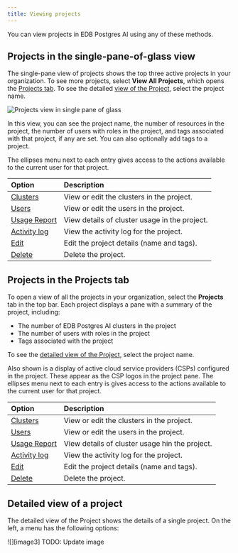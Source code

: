 ```yaml
---
title: Viewing projects
---
```


You can view projects in EDB Postgres AI using any of these methods.

## Projects in the single-pane-of-glass view

The single-pane view of projects shows the top three active projects in your organization. To see more projects, select **View All Projects**, which opens the [Projects tab](viewing.mdx#projects-in-the-projects-tab). To see the detailed [view of the Project](viewing.mdx#detailed-view-of-a-project), select the project name.

![Projects view in single pane of glass](images/project-spog.png)

In this view, you can see the project name, the number of resources in the project, the number of users with roles in the project, and tags associated with that project, if any are set. You can also optionally add tags to a project. 

The ellipses menu next to each entry gives access to the actions available to the current user for that project.

| Option                                                           | Description                                   |
| :--------------------------------------------------------------- | :-------------------------------------------- |
| [Clusters](http://clusters)                                      | View or edit the clusters in the project.     |
| [Users](http://users)                                            | View or edit the users in the project.        |
| [Usage Report](http://usage_report)                              | View details of cluster usage in the project. |
| [Activity log](http://activity_log)                              | View the activity log for the project.        |
| [Edit](http://managing_projects#renaming-a-project)              | Edit the project details (name and tags).     |
| [Delete](http://managing_projects#confirming-a-project-deletion) | Delete the project.                           |

## Projects in the Projects tab

To open a view of all the projects in your organization, select the **Projects** tab in the top bar. Each project displays a pane with a summary of the project, including:

-   The number of EDB Postgres AI clusters in the project
-   The number of users with roles in the project
-   Tags associated with the project

To see the [detailed view of the Project](viewing.mdx#detailed-view-of-a-project), select the project name.

Also shown is a display of active cloud service providers (CSPs) configured in the project. These appear as the CSP logos in the project pane. The ellipses menu next to each entry is gives access to the actions available to the current user for that project.

| Option                                                           | Description                                    |
| :--------------------------------------------------------------- | :--------------------------------------------- |
| [Clusters](http://clusters)                                      | View or edit the clusters in the project.      |
| [Users](http://users)                                            | View or edit the users in the project.         |
| [Usage Report](http://usage_report)                              | View details of cluster usage hin the project. |
| [Activity log](http://activity_log)                              | View the activity log for the project.         |
| [Edit](http://settings/profile)                                  | Edit the project details (name and tags).      |
| [Delete](http://managing_projects#confirming-a-project-deletion) | Delete the project.                            |

## Detailed view of a project

The detailed view of the Project shows the details of a single project. On the left, a menu has the following options:

![][image3] TODO: Update image
